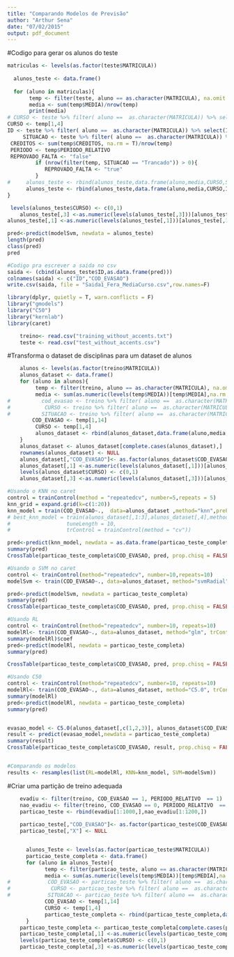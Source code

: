 ```yaml
---
title: "Comparando Modelos de Previsão"
author: "Arthur Sena"
date: "07/02/2015"
output: pdf_document
---
```


#Codigo para gerar os alunos do teste

```r
matriculas <- levels(as.factor(teste$MATRICULA))    
  
  alunos_teste <- data.frame()
  
  for (aluno in matriculas){
       temp <- filter(teste, aluno == as.character(MATRICULA), na.omit = T)
       media <- sum(temp$MEDIA)/nrow(temp)
       print(media)
# CURSO <- teste %>% filter( aluno ==  as.character(MATRICULA)) %>% select(CURSO)
CURSO <- temp[1,4]
ID <- teste %>% filter( aluno ==  as.character(MATRICULA)) %>% select(ID)
     SITUACAO <- teste %>% filter( aluno ==  as.character(MATRICULA)) %>% select(SITUACAO)
 CREDITOS <- sum(temp$CREDITOS, na.rm = T)/nrow(temp)
 PERIODO <- temp$PERIODO_RELATIVO
 REPROVADO_FALTA <- "false"
         if (nrow(filter(temp, SITUACAO == "Trancado")) > 0){
            REPROVADO_FALTA <- "true"
         } 
#     alunos_teste <- rbind(alunos_teste,data.frame(aluno,media,CURSO,SITUACAO,CREDITOS,REPROVADO_FALTA,PERIODO,ID))
      alunos_teste <- rbind(alunos_teste,data.frame(aluno,media,CURSO,ID))
}

 levels(alunos_teste$CURSO) <- c(0,1)
    alunos_teste[,3] <-as.numeric(levels(alunos_teste[,3]))[alunos_teste[,3]]
alunos_teste[,1] <-as.numeric(levels(alunos_teste[,1]))[alunos_teste[,1]]

pred<-predict(modelSvm, newdata = alunos_teste)
length(pred)
class(pred)
pred

#Codigo pra escrever a saida no csv
saida <- (cbind(alunos_teste$ID,as.data.frame(pred)))
colnames(saida) <- c("ID","COD_EVASAO")
write.csv(saida, file = "Saida1_Fera_MediaCurso.csv",row.names=F)

```



```r
library(dplyr, quietly = T, warn.conflicts = F)
library("gmodels")
library("C50")
library("kernlab")
library(caret)


```


```r

    treino<- read.csv("training_without_accents.txt")
    teste <- read.csv("test_without_accents.csv")


```

#Transforma o dataset de disciplinas para um dataset de alunos
```r
    alunos <- levels(as.factor(treino$MATRICULA))    
    alunos_dataset <- data.frame()
    for (aluno in alunos){
         temp <- filter(treino, aluno == as.character(MATRICULA), na.omit = T)
         media <- sum(as.numeric(levels(temp$MEDIA))[temp$MEDIA],na.rm = T)/nrow(temp)
#          cod_evasao <- treino %>% filter( aluno ==  as.character(MATRICULA)) %>% select(COD_EVASAO)
#           CURSO <- treino %>% filter( aluno ==  as.character(MATRICULA)) %>% select(CURSO)
#          SITUACAO <- treino %>% filter( aluno ==  as.character(MATRICULA)) %>% select(SITUACAO)
        COD_EVASAO <- temp[1,14]
         CURSO <- temp[1,4]
         alunos_dataset <- rbind(alunos_dataset,data.frame(aluno,media,CURSO,COD_EVASAO),warn.conflicts = F )
    }
    alunos_dataset <- alunos_dataset[complete.cases(alunos_dataset),]
    rownames(alunos_dataset) <- NULL
    alunos_dataset[,"COD_EVASAO"]<- as.factor(alunos_dataset$COD_EVASAO)
    alunos_dataset[,1] <-as.numeric(levels(alunos_dataset[,1]))[alunos_dataset[,1]]
    levels(alunos_dataset$CURSO) <- c(0,1)
    alunos_dataset[,3] <-as.numeric(levels(alunos_dataset[,3]))[alunos_dataset[,3]]

#Usando o KNN no caret
control = trainControl(method = "repeatedcv", number=5,repeats = 5)
knn_grid = expand.grid(k=c(1:20))
knn_model = train(COD_EVASAO~.,  data=alunos_dataset ,method="knn",preProcess=c("range"),tuneLength = 5,trControl=control, na.action=na.omit)
# best_knn_model = train(alunos_dataset[,1:3],alunos_dataset[,4],method="knn",preProcess = c("center", "scale"),
#                  tuneLength = 10,
#                  trControl = trainControl(method = "cv"))

pred<-predict(knn_model, newdata = as.data.frame(particao_teste_completa),na.action=na.omit)
summary(pred) 
CrossTable(particao_teste_completa$COD_EVASAO, pred, prop.chisq = FALSE, prop.c = FALSE, prop.r = FALSE, dnn = c('actual', 'predicted'))

#Usando o SVM no caret
control <- trainControl(method="repeatedcv", number=10,repeats=10)
modelSvm <- train(COD_EVASAO~., data=alunos_dataset, method="svmRadial", trControl=control)

pred<-predict(modelSvm, newdata = particao_teste_completa)
summary(pred)  
CrossTable(particao_teste_completa$COD_EVASAO, pred, prop.chisq = FALSE, prop.c = FALSE, prop.r = FALSE, dnn = c('actual', 'predicted'))

#Usando RL
control <- trainControl(method="repeatedcv", number=10, repeats=10)
modelRl<- train(COD_EVASAO~., data=alunos_dataset, method="glm", trControl=control)
summary(modelRl)$coef
pred<-predict(modelRl, newdata = particao_teste_completa)
summary(pred)  

CrossTable(particao_teste_completa$COD_EVASAO, pred, prop.chisq = FALSE, prop.c = FALSE, prop.r = FALSE, dnn = c('actual', 'predicted'))

#Usando C50
control <- trainControl(method="repeatedcv", number=10, repeats=10)
modelRl<- train(COD_EVASAO~., data=alunos_dataset, method="C5.0", trControl=control)
summary(modelRl)
pred<-predict(modelRl, newdata = particao_teste_completa)
summary(pred)  


evasao_model <- C5.0(alunos_dataset[,c(1,2,3)], alunos_dataset$COD_EVASAO, na.omit = T)
result <- predict(evasao_model,newdata = particao_teste_completa)
summary(result)
CrossTable(particao_teste_completa$COD_EVASAO, result, prop.chisq = FALSE, prop.c = FALSE, prop.r = FALSE, dnn = c('actual', 'predicted'))


#Comparando os modelos
results <- resamples(list(RL=modelRl, KNN=knn_model, SVM=modelSvm))

```

#Criar uma partição de treino adequada
```r
    evadiu <- filter(treino, COD_EVASAO == 1, PERIODO_RELATIVO  == 1)
    nao_evadiu <- filter(treino, COD_EVASAO == 0, PERIODO_RELATIVO  == 1)
    particao_teste <- rbind(evadiu[1:1000,],nao_evadiu[1:1200,])
    
    particao_teste[,"COD_EVASAO"]<- as.factor(particao_teste$COD_EVASAO)
    particao_teste[,"X"] <- NULL


      alunos_Teste <- levels(as.factor(particao_teste$MATRICULA))    
      particao_teste_completa <- data.frame()
      for (aluno in alunos_Teste){
            temp <- filter(particao_teste, aluno == as.character(MATRICULA), na.omit = T)
            media <- sum(as.numeric(levels(temp$MEDIA))[temp$MEDIA],na.rm = T)/nrow(temp)
#            COD_EVASAO <- particao_teste %>% filter( aluno ==  as.character(MATRICULA)) %>% select(COD_EVASAO)
#             CURSO <- particao_teste %>% filter( aluno ==  as.character(MATRICULA)) %>% select(CURSO)
#            SITUACAO <- particao_teste %>% filter( aluno ==  as.character(MATRICULA)) %>% select(SITUACAO)
            COD_EVASAO <- temp[1,14]
            CURSO <- temp[1,4]
            particao_teste_completa <- rbind(particao_teste_completa,data.frame(aluno,media,CURSO,COD_EVASAO))
      }
    particao_teste_completa <- particao_teste_completa[complete.cases(particao_teste_completa),]
    particao_teste_completa[,1] <-as.numeric(levels(particao_teste_completa[,1]))[particao_teste_completa[,1]]
    levels(particao_teste_completa$CURSO) <- c(0,1)
    particao_teste_completa[,3] <-as.numeric(levels(particao_teste_completa[,3]))[particao_teste_completa[,3]]

```

